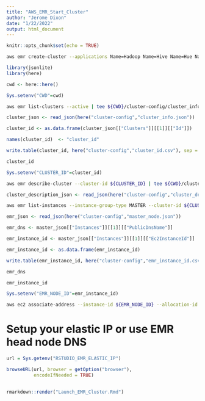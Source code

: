 ```yaml
---
title: "AWS_EMR_Start_Cluster"
author: "Jerome Dixon"
date: "1/22/2022"
output: html_document
---
```


```r
knitr::opts_chunk$set(echo = TRUE)
```

```sh

aws emr create-cluster --applications Name=Hadoop Name=Hive Name=Hue Name=Spark Name=Pig --tags 'Project=ILS' --ec2-attributes '{"KeyName":"ecs-lambda","InstanceProfile":"EMR_EC2_DefaultRole","SubnetId":"subnet-07950d9f2eb4d936d","EmrManagedSlaveSecurityGroup":"sg-040af67bc708a5425","EmrManagedMasterSecurityGroup":"sg-063a1a27f01fac9b1"}' --release-label emr-6.4.0 --log-uri 's3n://aws-logs-535362115856-us-east-1/elasticmapreduce/' --instance-groups '[{"InstanceCount":5,"BidPrice":"OnDemandPrice","EbsConfiguration":{"EbsBlockDeviceConfigs":[{"VolumeSpecification":{"SizeInGB":80,"VolumeType":"gp2"},"VolumesPerInstance":2}]},"InstanceGroupType":"CORE","InstanceType":"c4.8xlarge","Name":"Core - 4"},{"InstanceCount":1,"BidPrice":"OnDemandPrice","EbsConfiguration":{"EbsBlockDeviceConfigs":[{"VolumeSpecification":{"SizeInGB":80,"VolumeType":"gp2"},"VolumesPerInstance":2}]},"InstanceGroupType":"MASTER","InstanceType":"c4.8xlarge","Name":"Master - 1"}]' --auto-scaling-role EMR_AutoScaling_DefaultRole --bootstrap-actions '[{"Path":"s3://pgx-terraform/scripts/sparklyr_emr6.sh","Name":"Install R|RStudio"}]' --ebs-root-volume-size 100 --service-role EMR_DefaultRole --enable-debugging --name 'PGx-ADE' --scale-down-behavior TERMINATE_AT_TASK_COMPLETION --region us-east-1 

```


```r

library(jsonlite)
library(here)

cwd <- here::here()

Sys.setenv("CWD"=cwd)

```


```sh

aws emr list-clusters --active | tee ${CWD}/cluster-config/cluster_info.json

```


```r

cluster_json <- read_json(here("cluster-config","cluster_info.json"))

cluster_id <- as.data.frame(cluster_json[["Clusters"]][[1]][["Id"]])

names(cluster_id)  <- "cluster_id"

write.table(cluster_id, here("cluster-config","cluster_id.csv"), sep = ";", col.names = FALSE, row.names = FALSE)

cluster_id

Sys.setenv("CLUSTER_ID"=cluster_id)

```


```sh

aws emr describe-cluster --cluster-id ${CLUSTER_ID} | tee ${CWD}/cluster-config/cluster_description.json

```


```r


cluster_description_json <- read_json(here("cluster-config","cluster_description.json"))


```


```sh

aws emr list-instances --instance-group-type MASTER --cluster-id ${CLUSTER_ID} | tee ${CWD}/cluster-config/master_node.json

```



```r

emr_json <- read_json(here("cluster-config","master_node.json"))

emr_dns <- master_json[["Instances"]][[1]][["PublicDnsName"]]

emr_instance_id <- master_json[["Instances"]][[1]][["Ec2InstanceId"]]

emr_instance_id <- as.data.frame(emr_instance_id)

write.table(emr_instance_id, here("cluster-config","emr_instance_id.csv"), sep = ";", col.names = FALSE, row.names = FALSE)

emr_dns

emr_instance_id

Sys.setenv("EMR_NODE_ID"=emr_instance_id)

```


```sh

aws ec2 associate-address --instance-id ${EMR_NODE_ID} --allocation-id eipalloc-02c7d5490720b3cf6


```

# Setup your elastic IP or use EMR head node DNS


```r

url = Sys.getenv("RSTUDIO_EMR_ELASTIC_IP")

browseURL(url, browser = getOption("browser"),
          encodeIfNeeded = TRUE)
          
```


```r

rmarkdown::render("Launch_EMR_Cluster.Rmd")

```
